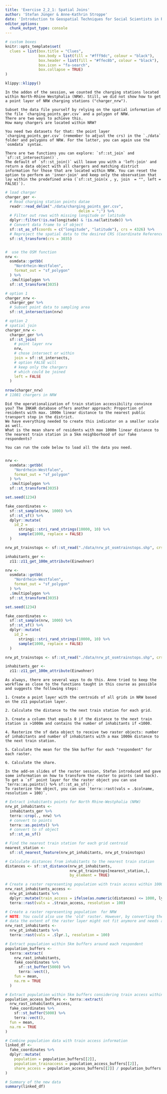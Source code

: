 ```yaml
---
title: 'Exercise 2_2_1: Spatial Joins'
author: 'Stefan Jünger & Anne-Kathrin Stroppe'
date: 'Introduction to Geospatial Techniques for Social Scientists in R'
editor_options: 
  chunk_output_type: console
---
```


```r
# custom boxes
knitr::opts_template$set(
  clues = list(box.title = "Clues",
               box.body = list(fill = "#fff9dc", colour = "black"),
               box.header = list(fill = "#ffec8b", colour = "black"),
               box.icon = "fa-search",
               box.collapse = TRUE)
)
```

```r
klippy::klippy()
```


```block
In the addon of the session, we counted the charging stations located within North-Rhine Westphalia (NRW). Still, we did not show how to get a point layer of NRW charging stations ("charger_nrw").

Subset the data file yourself by relying on the spatial information of the file `charging_points_ger.csv` and a polygon of NRW. 
There are two ways to achieve this.
How many chargers are located within NRW?
```

```block
You need two datasets for that: the point layer `charging_points_ger.csv` (remember to adjust the crs) in the `./data` folder and polygons of NRW. For the latter, you can again use the `osmdata` syntax.
```

```block

There are two functions you can explore: `sf::st_join` and `sf::st_intersection()`.
The default of `sf::st_join()` will leave you with a 'left-join' and return a data object with all chargers and matching district information for those that are located within NRW. You can reset the option to perform an 'inner-join' and keep only the observation that lay within the predefined area (`sf::st_join(x , y, join  = "", left = FALSE)`).
```

```r

# load charger
charger_ger <- 
  # Read charging station points datae
  readr::read_delim("./data/charging_points_ger.csv", 
                                 delim = ";") %>%
  # Filter out rows with missing longitude or latitude
  dplyr::filter(!is.na(longitude) & !is.na(latitude)) %>%
  # Convert data frame to sf object
  sf::st_as_sf(coords = c("longitude", "latitude"), crs = 4326) %>%
  # Reproject the spatial data to the desired CRS (Coordinate Reference System)
  sf::st_transform(crs = 3035) 


#  use the OSM function
nrw <-
  osmdata::getbb(
    "Nordrhein-Westfalen", 
    format_out = "sf_polygon"
  ) %>% 
  .$multipolygon %>% 
  sf::st_transform(3035)

# option 1
charger_nrw <- 
  charger_ger %>% 
  # Subset point data to sampling area
  sf::st_intersection(nrw)

# option 2
# spatial join
charger_nrw <-
  charger_ger %>%  
  sf::st_join(
    # point layer nrw
    nrw, 
    # chose intersect or within
    join = sf::st_intersects,
    # option FALSE will 
    # keep only the chargers 
    # which could be joined
    left = FALSE
  )
 
nrow(charger_nrw)
# 11081 chargers in NRW


```


```block


Did the operationalization of train station accessibility convince you? The INKAR database offers another approach: Proportion of residents with max. 1000m linear distance to the nearest public transport stop in the district. 
We have everything needed to create this indicator on a smaller scale as well.
What is the mean share of residents with max 1000m linear distance to the nearest train station in a 5km neighborhood of our fake respondents?

You can run the code below to load all the data you need.


```


```r

nrw <-
  osmdata::getbb(
    "Nordrhein-Westfalen", 
    format_out = "sf_polygon"
  ) %>% 
  .$multipolygon %>% 
  sf::st_transform(3035) 

set.seed(1234)

fake_coordinates <-
  sf::st_sample(nrw, 1000) %>% 
  sf::st_sf() %>% 
  dplyr::mutate(
    id_2 = 
      stringi::stri_rand_strings(10000, 10) %>% 
      sample(1000, replace = FALSE)
  )

nrw_pt_trainstops <- sf::st_read("./data/nrw_pt_osmtrainstops.shp", crs = 3035)

inhabitants_ger <-
  z11::z11_get_100m_attribute(Einwohner) 

```

```r

nrw <-
  osmdata::getbb(
    "Nordrhein-Westfalen", 
    format_out = "sf_polygon"
  ) %>% 
  .$multipolygon %>% 
  sf::st_transform(3035) 

set.seed(1234)

fake_coordinates <-
  sf::st_sample(nrw, 1000) %>% 
  sf::st_sf() %>% 
  dplyr::mutate(
    id_2 = 
      stringi::stri_rand_strings(10000, 10) %>% 
      sample(1000, replace = FALSE)
  )

nrw_pt_trainstops <- sf::st_read("./data/nrw_pt_osmtrainstops.shp", crs = 3035)

inhabitants_ger <-
  z11::z11_get_100m_attribute(Einwohner) 


```

```block
As always, there are several ways to do this. Anne tried to keep the workflow as close to the functions taught in this course as possible and suggests the following steps:

1. Create a point layer with the centroids of all grids in NRW based on the z11 population layer.

2. Calculate the distance to the next train station for each grid.

3. Create a column that equals 0 if the distance to the next train station is >1000m and contains the number of inhabitants if <1000.

4. Rasterize the sf data object to receive two raster objects: number of inhabitants and number of inhabitants with a max 1000m distance to the next train station.

5. Calculate the mean for the 5km buffer for each "respondent" for each raster.

6. Calculate the share.

```

```block
In the add-on slides of the raster session, Stefan introduced and gave some information on how to transform the raster to points (and back). To get a `sf` point layer for the raster object you can use `terra::as.points() %>% sf::st_as_sf()`. 
To rasterize the object, you can use `terra::rast(vals = .$colname, resolution = 100)`.
```

```r

# Extract inhabitants points for North Rhine-Westphalia (NRW)
nrw_pt_inhabitants <- 
  inhabitants_ger %>% 
  terra::crop(., nrw) %>% 
  # convert to points
  terra::as.points() %>%   
  # convert to sf object
  sf::st_as_sf() 

# Find the nearest train station for each grid centroid
nearest_station <- 
  sf::st_nearest_feature(nrw_pt_inhabitants, nrw_pt_trainstops)

# Calculate distances from inhabitants to the nearest train station
distances <- sf::st_distance(nrw_pt_inhabitants, 
                             nrw_pt_trainstops[nearest_station,], 
                             by_element = TRUE) 

# Create a raster representing population with train access within 1000m for NRW 
nrw_rast_inhabitants_access <- 
  nrw_pt_inhabitants %>% 
  dplyr::mutate(train_access = ifelse(as.numeric(distances) <= 1000, lyr.1, 0)) %>% 
  terra::rast(vals = .$train_access, resolution = 100) 

# Create a raster representing population  for NRW
# NOTE: You could also use the 'old' raster. However, by converting the
# data the extent of the raster layer might not fit anymore and needs adjustments.
nrw_rast_inhabitants <- 
  nrw_pt_inhabitants %>% 
  terra::rast(vals = .$lyr.1, resolution = 100) 

# Extract population within 5km buffers around each respondent
population_buffers <- 
  terra::extract(
    nrw_rast_inhabitants, 
    fake_coordinates %>% 
      sf::st_buffer(5000) %>% 
      terra::vect(), 
    fun = mean,
    na.rm = TRUE
  )

# Extract population within 5km buffers considering train access within 1000m
population_access_buffers <- terra::extract(
  nrw_rast_inhabitants_access, 
  fake_coordinates %>% 
    sf::st_buffer(5000) %>% 
    terra::vect(), 
  fun = mean,
  na.rm = TRUE
)

# Combine population data with train access information
linked_df <- 
  fake_coordinates %>% 
  dplyr::mutate(
    population = population_buffers[[2]],
    population_trainaccess = population_access_buffers[[2]],
    share_access = population_access_buffers[[2]] / population_buffers[[2]]
)

# Summary of the new data
summary(linked_df)


```

